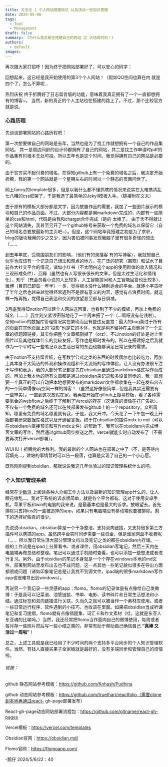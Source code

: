 ```yaml
---
title: 方法论 | 个人网站搭建琐记 以及浅谈一些知识管理
date: 2024-05-06
tags:
  - Tool
  - Management
draft: false
summary: 《为什么我总是在搭建自己的网站 之 大结局时刻！》
authors:
  - default
images:
---
```

再次跟大家打招呼！因为终于把网站部署好了，可以安心的码字：

回想起来，这已经是我开始使用的第3个个人网站！（假如QQ空间也算在内 就是四个了，怎么不算呢…

热烈庆祝 终于折腾好了日志留言版的功能，意味着我真正拥有了一个一直都想拥有的博客~。
当然，新的真正的个人主站也在搭建的路上了。不过，那个比较官方就是说。

### 心路历程 

先谈谈部署网站的心路历程吧：

第一次想要做自己的网站是去年，当然也是为了找工作就想拥有一个自己的作品集网站。
其一是周边同龄的设计师都拥有了自己的网站，其二是找工作申请时pdf的作品集有时根本无处可投。所以去年也是这个时间，我觉得拥有自己的网站是必要的。

由于贫穷买不起付费的域名，在得知github上有一个免费的域名之后，我决定开始折腾，我的第一个网站就是一个星期左右的时间以一个静态的页面问世了。

网上fancy的template很多，但是以我什么都不懂抓瞎的情况来说实在太难搞清乱七八糟的css框架了，于是我选了最简单的Jekyll模板入手。（链接附在文末）

由于原有的模板大部分都是文字，因为放置作品的需要，我加了一些图片展示的模块和自己的作品页面。不过，大部分内容都是用markdown完成的，内部有一些简单的css和html，代码是由我和chatgpt合作完成（是的 太棒了。 由于舍不得就让这个网站消失，我甚至另开了一个github帐号来获取一个免费的域名以保留它（自己的域名总要放最新的主页吧~）。但是，这个网站毕竟搭建之初是为了求职，blog的版块我用的少之又少，因为害怕被同事发现我脑子里有很多奇怪的想法（……

到去年年底，受周围朋友们的影响，（他们有的录播客 有的写博客），我就想自己似乎也应该有一个记录自己想法和观点的地方。在广泛的研究（围观）和试水了目前各大社交平台的情况，诸如小红书（不太明白这个app的使用群体的收入情况和三观形成条件）、豆瓣（虽然也有人写很长很长的文章，但是太过生活化和情绪化）、知乎（充会员看小说的人比较多，人工智能提问和人工智能回答也比较多）、微博（目前已卸载一年半）一类，觉得根本没什么特别适合的平台。就连小宇宙听了半年之后也越来越觉得经常遇到不是很有意义的内容，感觉有点浪费时间。就这样一拖再拖，觉得自己表达和交流的欲望甚至都与日俱减。

3月底我得知notion可以建个人网站这回事，也看到了不少的模板，再加上免费的域名（……）我立刻又紧锣密鼓地花了一个周末搭了一个（…啊呀没有花钱啦）。奈何notion的数据库管理情况实在繁琐而且有些违反直觉：最大的bug莫过于所有的页面在其他页面上的“投影”也是它的本体，也就是稍不留神在主页删掉了一个文章的标题超链接，其实你把整个文章都删掉了（orz）。不过notion的好处是对上传图片以及其他媒体什么的比较友好，写作也是即时发布的。所以在搭建好之后我就作为一个平时写一些笔记以及生活日常的东西也能够满足日常记录的需求。

由于notion不支持留言板，在写数学公式之类的东西的时候偶尔也比较吃力，再加上其本身不太简洁的外观和操作流程和不太流畅的写作体验，让人没有办法很专注于写作和表达，我的大部分笔记都是先在obsidian里通过markdown格式写作而成的。再加上我本地的所有文章都是通过obsidian来记录和多设备同步的，我一直想要一个真正的可以自动把本地想要发布的markdown文件都收集在一起在发布出去的一个简单得像qq空间一样的博客！（虽然这好像很简单…但是我其实还需要有一些审美）。一直到这次放假在家，我再度开始在github上搜寻模板，看了各种需要氪金的webflow之后终于了解到了Vercel的存在（这话真的很像在打广告欸）。不仅有一个免费的域名还可以在线部署发布github上的一个repository。众所周知，哪里有免费的域名哪里就有我，于是，我又开冲。今天花了一下午加一晚上开始部署研究数据库格式以及开通留言板。终于在obsidian的插件mdx to md（可以在obsidian内直接预览和写作mdx文件）的帮助下，我可以在obsidian内完成博客文章的写作，然后通过github同步推送之后，vercel就能实时自动发布了（不需要再次打开vercel部署）。

WUHU！折腾党的大胜利。我的最新的个人网站也在部署之中了（不，是等待内容填充…，建站的事情暂时可以告一段落，也算是实现了自己的一个小心愿。

既然刚刚提到obsidian，那就说说我这几年体验过的知识管理系统什么的吧。

### 个人知识管理系统

经常在[少数派 ](https://sspai.com/)上阅读各种人介绍工作方法以及最新的知识管理app什么的，让人眼花缭乱…。我对于系统的诉求很简单，就是各个平台都有。这对于使用安卓手机，苹果平板和win的电脑的我来说，是最基本也是最大的诉求。放眼望去，首先排除只支持ios的一些被追捧的app，如果只有电脑端没有移动端也要被排除。剩下的选择好像真的很少。

先说说obsidian，obsidian算是一个干净整洁，支持双向链接，又支持很多第三方插件可以瞎搞的app。虽然跨平台实时同步需要一些资金，但是谁家网盘不收费呢（… 。所以我日常生活大部分管理文档以及笔记之类的都在obsidian内存储。一般的工作流是在ipad上分屏看书、或者课件，用obsidian写笔记，然后三天内在电脑端再做总结和整理。笔记可以通过手机随时查看，也可以添加一些想法或者进行复习。另外，由于obsidian的笔记本身就是一个个存在windows本地的md文件，部署到网站里发布出去也不成问题。这一点其他一些笔记貌似很多在导出方面都很成问题（诸如印象笔记总是让我找不到源文件，ipad端的很多markdown写作app也很难导出到windows）。

再说另一个我记录一些灵感的app：flomo。flomo的记录体量有点像给自己发微博：于是我可以记菜谱、油管链接、书单、电影、读书碎片和日常生活想法和小结。通过标签和双向链接进行关联，久而久之就可以被当作一个素材库使用。或者一些日常运行程序、软件遇到的小技巧，也收录在里面。如果把obsidian当成听课笔记和复习提纲，flomo就有点像错题集、词汇卡和作文素材（哇，这就是东亚人东亚魂的比喻吗。）当然，我还经常把flomo当作面向自己的微博使用，每周或者每月存一些照片然后写一些小结之类的，非常有助于帮助自己确信自己 **“真棒 又活过一周啦”**！

总之，上述工具就是我已经用了不少时间的两个支持多平台同步的个人知识管理软件。当然，有钱人直接买果子全家桶就是最好的，没有多端同步和管理自己的烦恼啦。

###### 链接：
github 静态网站参考模板：https://github.com/Knhash/Pudhina

github 动态网站参考模板：https://github.com/truethari/reactfolio（需要clone到本地再通过react-
gh-page部署发布）

React-gh-page动态网站部署流程包：https://github.com/gitname/react-gh-pages

Vercel模板：https://vercel.com/templates

Obsidian官网：https://obsidian.md/

Flomo官网：https://flomoapp.com/

-鹅仔
2024/5/6/22：40

